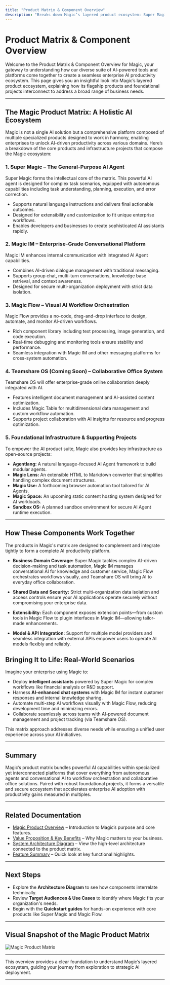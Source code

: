 ```yaml
---
title: "Product Matrix & Component Overview"
description: "Breaks down Magic’s layered product ecosystem: Super Magic (AI agent), Magic IM (enterprise chat), Magic Flow (visual workflow), Teamshare OS, and key supporting projects. Shows how these modules address varied business domains together."
---
```


# Product Matrix & Component Overview

Welcome to the Product Matrix & Component Overview for Magic, your gateway to understanding how our diverse suite of AI-powered tools and platforms come together to create a seamless enterprise AI productivity ecosystem. This page gives you an insightful look into Magic’s layered product ecosystem, explaining how its flagship products and foundational projects interconnect to address a broad range of business needs.

---

## The Magic Product Matrix: A Holistic AI Ecosystem

Magic is not a single AI solution but a comprehensive platform composed of multiple specialized products designed to work in harmony, enabling enterprises to unlock AI-driven productivity across various domains. Here’s a breakdown of the core products and infrastructure projects that compose the Magic ecosystem:

### 1. Super Magic – The General-Purpose AI Agent

Super Magic forms the intellectual core of the matrix. This powerful AI agent is designed for complex task scenarios, equipped with autonomous capabilities including task understanding, planning, execution, and error correction.

- Supports natural language instructions and delivers final actionable outcomes.
- Designed for extensibility and customization to fit unique enterprise workflows.
- Enables developers and businesses to create sophisticated AI assistants rapidly.

### 2. Magic IM – Enterprise-Grade Conversational Platform

Magic IM enhances internal communication with integrated AI Agent capabilities.

- Combines AI-driven dialogue management with traditional messaging.
- Supports group chat, multi-turn conversations, knowledge base retrieval, and context awareness.
- Designed for secure multi-organization deployment with strict data isolation.

### 3. Magic Flow – Visual AI Workflow Orchestration

Magic Flow provides a no-code, drag-and-drop interface to design, automate, and monitor AI-driven workflows.

- Rich component library including text processing, image generation, and code execution.
- Real-time debugging and monitoring tools ensure stability and performance.
- Seamless integration with Magic IM and other messaging platforms for cross-system automation.

### 4. Teamshare OS (Coming Soon) – Collaborative Office System

Teamshare OS will offer enterprise-grade online collaboration deeply integrated with AI.

- Features intelligent document management and AI-assisted content optimization.
- Includes Magic Table for multidimensional data management and custom workflow automation.
- Supports project collaboration with AI insights for resource and progress optimization.

### 5. Foundational Infrastructure & Supporting Projects

To empower the AI product suite, Magic also provides key infrastructure as open-source projects:

- **Agentlang:** A natural language-focused AI Agent framework to build modular agents.
- **Magic Lens:** An extensible HTML to Markdown converter that simplifies handling complex document structures.
- **Magic Use:** A forthcoming browser automation tool tailored for AI Agents.
- **Magic Space:** An upcoming static content hosting system designed for AI workloads.
- **Sandbox OS:** A planned sandbox environment for secure AI Agent runtime execution.

---

## How These Components Work Together

The products in Magic's matrix are designed to complement and integrate tightly to form a complete AI productivity platform.

- **Business Domain Coverage:** Super Magic tackles complex AI-driven decision-making and task automation, Magic IM manages conversational AI for knowledge and customer service, Magic Flow orchestrates workflows visually, and Teamshare OS will bring AI to everyday office collaboration.

- **Shared Data and Security:** Strict multi-organization data isolation and access controls ensure your AI applications operate securely without compromising your enterprise data.

- **Extensibility:** Each component exposes extension points—from custom tools in Magic Flow to plugin interfaces in Magic IM—allowing tailor-made enhancements.

- **Model & API Integration:** Support for multiple model providers and seamless integration with external APIs empower users to operate AI models flexibly and reliably.


## Bringing It to Life: Real-World Scenarios

Imagine your enterprise using Magic to:

- Deploy **intelligent assistants** powered by Super Magic for complex workflows like financial analysis or R&D support.
- Harness **AI-enhanced chat systems** with Magic IM for instant customer responses and internal knowledge sharing.
- Automate multi-step AI workflows visually with Magic Flow, reducing development time and minimizing errors.
- Collaborate seamlessly across teams with AI-powered document management and project tracking (via Teamshare OS).

This matrix approach addresses diverse needs while ensuring a unified user experience across your AI initiatives.

---

## Summary

Magic’s product matrix bundles powerful AI capabilities within specialized yet interconnected platforms that cover everything from autonomous agents and conversational AI to workflow orchestration and collaborative office solutions. Paired with robust foundational projects, it forms a versatile and secure ecosystem that accelerates enterprise AI adoption with productivity gains measured in multiples.

---

## Related Documentation

- [Magic Product Overview](../product-intro-and-value/product-overview) – Introduction to Magic’s purpose and core features.
- [Value Proposition & Key Benefits](../product-intro-and-value/value-proposition) – Why Magic matters to your business.
- [System Architecture Diagram](../architecture-glance/system-architecture-diagram) – View the high-level architecture connected to the product matrix.
- [Feature Summary](../feature-highlights/features-overview) – Quick look at key functional highlights.

---

## Next Steps

- Explore the **Architecture Diagram** to see how components interrelate technically.
- Review **Target Audiences & Use Cases** to identify where Magic fits your organization's needs.
- Begin with the **Quickstart guides** for hands-on experience with core products like Super Magic and Magic Flow.


---

## Visual Snapshot of the Magic Product Matrix

![Magic Product Matrix](https://public-cdn.letsmagic.cn/static/img/super-magic-open-source-projects.png?v=20250515)

---

This overview provides a clear foundation to understand Magic’s layered ecosystem, guiding your journey from exploration to strategic AI deployment.


---